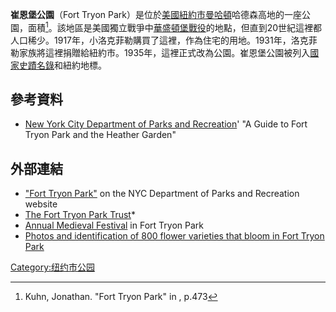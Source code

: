 
'''崔恩堡公園'''（Fort Tryon Park）是位於[[美國|美國]][[紐約市|紐約市]][[曼哈頓|曼哈頓]]哈德森高地的一座公園，面積{{convert|67|acre|ha}}<ref name=encnyc>Kuhn, Jonathan. "Fort Tryon Park" in {{cite enc-nyc2}}, p.473</ref>。該地區是美國獨立戰爭中[[華盛頓堡戰役|華盛頓堡戰役]]的地點，但直到20世紀這裡都人口稀少。1917年，小洛克菲勒購買了這裡，作為住宅的用地。1931年，洛克菲勒家族將這裡捐贈給紐約市。1935年，這裡正式改為公園。崔恩堡公園被列入[[國家史蹟名錄|國家史蹟名錄]]和紐約地標。
==參考資料==
{{Reflist}}
* [[New_York_City_Department_of_Parks_and_Recreation|New York City Department of Parks and Recreation]]' "A Guide to Fort Tryon Park and the Heather Garden"
==外部連結==
{{commons category|Fort Tryon Park}}
*[http://www.nycgovparks.org/sub_your_park/park_info_pages/park_info.php?propID=M029  "Fort Tryon Park"] {{Wayback|url=http://www.nycgovparks.org/sub_your_park/park_info_pages/park_info.php?propID=M029 |date=20210211204732 }} on the NYC Department of Parks and Recreation website
*[http://www.forttryonparktrust.org/  The Fort Tryon Park Trust]* {{Webarchive|url=https://archive.is/20130414192750/http://www.forttryonparktrust.org/about/friends_committee.html |date=2013-04-14 }}
*[https://web.archive.org/web/20040910211907/http://www.whidc.org/home.html  Annual Medieval Festival] in Fort Tryon Park
*[http://www.forttryonflowers.com  Photos and identification of 800 flower varieties that bloom in Fort Tryon Park] {{Wayback|url=http://www.forttryonflowers.com/ |date=20210301230034 }}

[[Category:纽约市公园|Category:纽约市公园]]